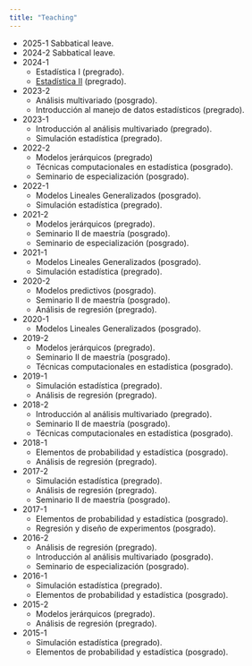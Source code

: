 ```yaml
---
title: "Teaching"
---
```


- 2025-1 Sabbatical leave.
- 2024-2 Sabbatical leave.
- 2024-1
    - Estadística I (pregrado).
    - [Estadística II](cur_est2.html) (pregrado).
- 2023-2
    - Análisis multivariado (posgrado).
    - Introducción al manejo de datos estadísticos (pregrado).
- 2023-1
    - Introducción al análisis multivariado (pregrado).
    - Simulación estadística (pregrado).
- 2022-2
    - Modelos jerárquicos (pregrado)
    - Técnicas computacionales en estadística (posgrado).
    - Seminario de especialización (posgrado).
- 2022-1
    - Modelos Lineales Generalizados (posgrado).
    - Simulación estadística (pregrado).
- 2021-2
    - Modelos jerárquicos (pregrado).
    - Seminario II de maestría (posgrado).
    - Seminario de especialización (posgrado).
- 2021-1
    - Modelos Lineales Generalizados (posgrado).
    - Simulación estadística (pregrado).
- 2020-2
    - Modelos predictivos (posgrado).
    - Seminario II de maestría (posgrado).
    - Análisis de regresión (pregrado).
- 2020-1
    - Modelos Lineales Generalizados (posgrado).
- 2019-2
    - Modelos jerárquicos (pregrado).
    - Seminario II de maestría (posgrado).
    - Técnicas computacionales en estadística (posgrado).
- 2019-1
    - Simulación estadística (pregrado).
    - Análisis de regresión (pregrado).
- 2018-2
    - Introducción al análisis multivariado (pregrado).
    - Seminario II de maestría (posgrado).
    - Técnicas computacionales en estadística (posgrado).
- 2018-1
    - Elementos de probabilidad y estadística (posgrado).
    - Análisis de regresión (pregrado).
- 2017-2
    - Simulación estadística (pregrado).
    - Análisis de regresión (pregrado).
    - Seminario II de maestría (posgrado).
- 2017-1
    - Elementos de probabilidad y estadística (posgrado).
    - Regresión y diseño de experimentos (posgrado).
- 2016-2
    - Análisis de regresión (pregrado).
    - Introducción al análisis multivariado (posgrado).
    - Seminario de especialización (posgrado).
- 2016-1
    - Simulación estadística (pregrado).
    - Elementos de probabilidad y estadística (posgrado).
- 2015-2
    - Modelos jerárquicos (pregrado).
    - Análisis de regresión (pregrado).
- 2015-1
    - Simulación estadística (pregrado).
    - Elementos de probabilidad y estadística (posgrado).
    
